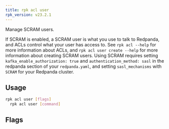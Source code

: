 ```yaml
---
title: rpk acl user
rpk_version: v23.2.1
---
```


<head>
  <meta name="title" content="rpk acl user | Redpanda Docs" />
  <meta name="description" content="rpk acl user" />
  <link rel="canonical" href="https://docs.redpanda.com/docs/reference/rpk/rpk-acl/rpk-acl-user/" />
</head>

Manage SCRAM users.

If SCRAM is enabled, a SCRAM user is what you use to talk to Redpanda, and ACLs
control what your user has access to. See `rpk acl --help` for more information
about ACLs, and `rpk acl user create --help` for more information about
creating SCRAM users. Using SCRAM requires setting `kafka_enable_authorization: true` and `authentication_method: sasl` in the
redpanda section of your `redpanda.yaml`, and setting `sasl_mechanisms` with `SCRAM` for your Redpanda cluster.

## Usage

```bash
rpk acl user [flags]
  rpk acl user [command]
```

## Flags

<!--
[cols=",,",]
|===
|*Value* |*Type* |*Description*

|-h, --help |- |Help for user.

|--config |string |Redpanda or rpk config file; default search paths are
~/.config/rpk/rpk.yaml, $PWD, and /etc/redpanda/`redpanda.yaml`.

|-X, --config-opt |stringArray |Override rpk configuration settings; '-X
help' for detail or '-X list' for terser detail.

|--profile |string |rpk profile to use.

|-v, --verbose |- |Enable verbose logging.
|===

-->

